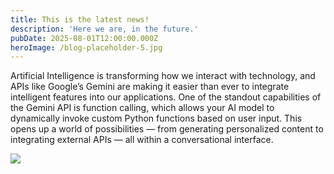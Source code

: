 ```yaml
---
title: This is the latest news!
description: 'Here we are, in the future.'
pubDate: 2025-08-01T12:00:00.000Z
heroImage: /blog-placeholder-5.jpg
---
```


Artificial Intelligence is transforming how we interact with technology, and APIs like Google’s Gemini are making it easier than ever to integrate intelligent features into our applications. One of the standout capabilities of the Gemini API is function calling, which allows your AI model to dynamically invoke custom Python functions based on user input. This opens up a world of possibilities — from generating personalized content to integrating external APIs — all within a conversational interface.

![](/llama.svg)
